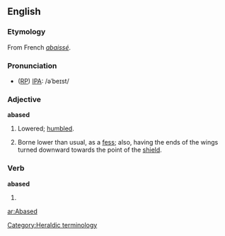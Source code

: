==English==
===Etymology===
From French ''[[abaissé]]''.

===Pronunciation===
* ([[RP]]) [[IPA]]: /əˈbeɪst/

===Adjective===
'''abased'''
# Lowered; [[humble]]d.
# {{heraldry}} Borne lower than usual, as a [[fess]]; also, having the ends of the wings turned downward towards the point of the [[shield]].

===Verb===
'''abased'''
# {{past of|[[abase]]}}

[[Category:Heraldic terminology]]

[[ar:Abased]]